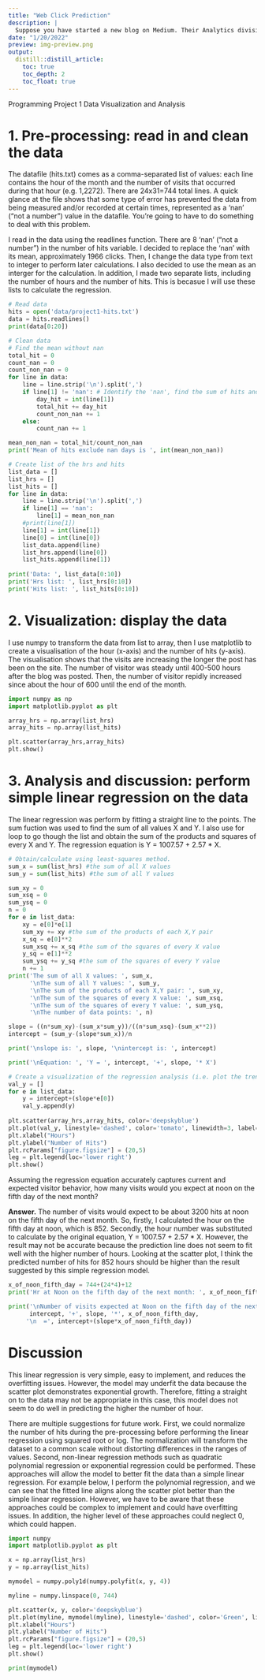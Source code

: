 ```yaml
---
title: "Web Click Prediction"
description: |
  Suppose you have started a new blog on Medium. Their Analytics division provides you with a traffic summary of visitors to your site. This datafile consists simply of a list of #hits per hour for the entire previous month (31 days). You would like to get a feel for the popularity of your site. Are more people reading it the longer it’s been active? Has “word of mouth” had any effect, or has interest in it begun to tail off? What kind of traffic can you expect in the future?
date: "1/20/2022"
preview: img-preview.png
output:
  distill::distill_article:
    toc: true
    toc_depth: 2
    toc_float: true
---
```


Programming Project 1 Data Visualization and Analysis

# 1. Pre-processing: read in and clean the data

The datafile (hits.txt) comes as a comma-separated list of values: each line contains the hour of the month and the number of visits that occurred during that hour (e.g. 1,2272). There are 24x31=744 total lines. A quick glance at the file shows that some type of error has prevented the data from being measured and/or recorded at certain times, represented as a ‘nan’ (“not a number”) value in the datafile. You’re going to have to do something to deal with this problem.

I read in the data using the readlines function. There are 8 'nan' ("not a number") in the number of hits variable. I decided to replace the 'nan' with its mean, approximately 1966 clicks. Then, I change the data type from text to integer to perform later calculations. I also decided to use the mean as an interger for the calculation. In addition, I made two separate lists, including the number of hours and the number of hits. This is becasue I will use these lists to calculate the regression.


```python
# Read data
hits = open('data/project1-hits.txt')
data = hits.readlines()
print(data[0:20])
```


```python
# Clean data
# Find the mean without nan
total_hit = 0
count_nan = 0
count_non_nan = 0
for line in data:
    line = line.strip('\n').split(',')
    if line[1] != 'nan': # Identify the 'nan', find the sum of hits and number of non-nan to calculate the mean
        day_hit = int(line[1])
        total_hit += day_hit
        count_non_nan += 1
    else:
        count_nan += 1

mean_non_nan = total_hit/count_non_nan
print('Mean of hits exclude nan days is ', int(mean_non_nan))

# Create list of the hrs and hits
list_data = []
list_hrs = []
list_hits = []        
for line in data:
    line = line.strip('\n').split(',')
    if line[1] == 'nan':
        line[1] = mean_non_nan
    #print(line[1])
    line[1] = int(line[1]) 
    line[0] = int(line[0])
    list_data.append(line)
    list_hrs.append(line[0])
    list_hits.append(line[1])
     
print('Data: ', list_data[0:10])
print('Hrs list: ', list_hrs[0:10])
print('Hits list: ', list_hits[0:10])    
```
        

# 2. Visualization: display the data

I use numpy to transform the data from list to array, then I use matplotlib to create a visualisation of the hour (x-axis) and the number of hits (y-axis). The visualisation shows that the visits are increasing the longer the post has been on the site. The number of visitor was steady until 400-500 hours after the blog was posted. Then, the number of visitor repidly increased since about the hour of 600 until the end of the month. 

```python
import numpy as np
import matplotlib.pyplot as plt

array_hrs = np.array(list_hrs)
array_hits = np.array(list_hits)

plt.scatter(array_hrs,array_hits)
plt.show()
```

# 3. Analysis and discussion: perform simple linear regression on the data

The linear regression was perform by fitting a straight line to the points. The sum fuction was used to find the sum of all values X and Y. I also use for loop to go though the list and obtain the sum of the products and squares of every X and Y. The regression equation is Y =  1007.57 + 2.57 * X.

```python
# Obtain/calculate using least-squares method.
sum_x = sum(list_hrs) #the sum of all X values
sum_y = sum(list_hits) #the sum of all Y values

sum_xy = 0
sum_xsq = 0
sum_ysq = 0
n = 0
for e in list_data:
    xy = e[0]*e[1]
    sum_xy += xy #the sum of the products of each X,Y pair
    x_sq = e[0]**2
    sum_xsq += x_sq #the sum of the squares of every X value
    y_sq = e[1]**2
    sum_ysq += y_sq #the sum of the squares of every Y value
    n += 1
print('The sum of all X values: ', sum_x, 
      '\nThe sum of all Y values: ', sum_y, 
      '\nThe sum of the products of each X,Y pair: ', sum_xy, 
      '\nThe sum of the squares of every X value: ', sum_xsq, 
      '\nThe sum of the squares of every Y value: ', sum_ysq, 
      '\nThe number of data points: ', n)

slope = ((n*sum_xy)-(sum_x*sum_y))/((n*sum_xsq)-(sum_x**2))
intercept = (sum_y-(slope*sum_x))/n

print('\nslope is: ', slope, '\nintercept is: ', intercept)

print('\nEquation: ', 'Y = ', intercept, '+', slope, '* X')

# Create a visualization of the regression analysis (i.e. plot the trendline over the scatter plot of the data). 
val_y = []
for e in list_data:
    y = intercept+(slope*e[0])
    val_y.append(y)
    
plt.scatter(array_hrs,array_hits, color='deepskyblue')
plt.plot(val_y, linestyle='dashed', color='tomato', linewidth=3, label='Trend Line')
plt.xlabel("Hours")
plt.ylabel("Number of Hits")
plt.rcParams["figure.figsize"] = (20,5)
leg = plt.legend(loc='lower right')
plt.show()
```

Assuming the regression equation accurately captures current and expected visitor behavior, how many visits would you expect at noon on the fifth day of the next month? 

**Answer.** The number of visits would expect to be about 3200 hits at noon on the fifth day of the next month. So, firstly, I calculated the hour on the fifth day at noon, which is 852. Secondly, the hour number was substituted to calculate by the original equation,  Y =  1007.57 + 2.57 * X. However, the result may not be accurate because the prediction line does not seem to fit well with the higher number of hours. Looking at the scatter plot, I think the predicted number of hits for 852 hours should be higher than the result suggested by this simple regression model.

```python
x_of_noon_fifth_day = 744+(24*4)+12
print('Hr at Noon on the fifth day of the next month: ', x_of_noon_fifth_day)

print('\nNumber of visits expected at Noon on the fifth day of the next month \n  =', 
      intercept, '+', slope, '*', x_of_noon_fifth_day, 
     '\n  =', intercept+(slope*x_of_noon_fifth_day))
```

# Discussion

This linear regression is very simple, easy to implement, and reduces the overfitting issues. However, the model may underfit the data because the scatter plot demonstrates exponential growth. Therefore, fitting a straight on to the data may not be appropriate in this case, this model does not seem to do well in predicting the higher the number of hour. 

There are multiple suggestions for future work. First, we could normalize the number of hits during the pre-processing before performing the linear regression using squared root or log. The normalization will transform the dataset to a common scale without distorting differences in the ranges of values. Second, non-linear regression methods such as quadratic polynomial regression or exponential regression could be performed. These approaches will allow the model to better fit the data than a simple linear regression. For example below, I perform the polynomial regression, and we can see that the fitted line aligns along the scatter plot better than the simple linear regression. However, we have to be aware that these approaches could be complex to implement and could have overfitting issues. In addition, the higher level of these approaches could neglect 0, which could happen.


```python
import numpy
import matplotlib.pyplot as plt

x = np.array(list_hrs)
y = np.array(list_hits)

mymodel = numpy.poly1d(numpy.polyfit(x, y, 4))

myline = numpy.linspace(0, 744)

plt.scatter(x, y, color='deepskyblue')
plt.plot(myline, mymodel(myline), linestyle='dashed', color='Green', linewidth=4, label='Trend Line')
plt.xlabel("Hours")
plt.ylabel("Number of Hits")
plt.rcParams["figure.figsize"] = (20,5)
leg = plt.legend(loc='lower right')
plt.show()

print(mymodel)
```




